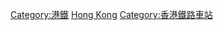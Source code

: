 {{Commonscat|MTR stations}}

[[Category:港鐵|Category:港鐵]]
[[Category:中国地铁车站|Hong Kong]]
[[Category:香港鐵路車站|Category:香港鐵路車站]]